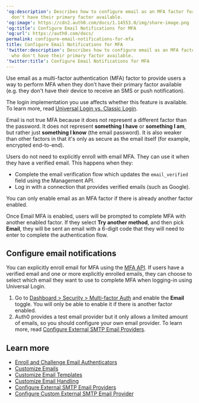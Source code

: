 ---
'og:description': Describes how to configure email as an MFA factor for users who
  don't have their primary factor available.
'og:image': https://cdn2.auth0.com/docs/1.14553.0/img/share-image.png
'og:title': Configure Email Notifications for MFA
'og:url': https://auth0.com/docs/
permalink: configure-email-notifications-for-mfa
title: Configure Email Notifications for MFA
'twitter:description': Describes how to configure email as an MFA factor for users
  who don't have their primary factor available.
'twitter:title': Configure Email Notifications for MFA
---
Use email as a <Tooltip tip="Multi-factor authentication (MFA): User authentication process that uses a factor in addition to username and password such as a code via SMS." cta="View Glossary" href="/docs/glossary?term=multi-factor+authentication">multi-factor authentication</Tooltip> (MFA) factor to provide users a way to perform MFA when they don't have their primary factor available (e.g. they don't have their device to receive an SMS or push notification).

<Card title="Availability varies by login implementation">

The login implementation you use affects whether this feature is available. To learn more, read [Universal Login vs. Classic Login](/docs/authenticate/login/auth0-universal-login/universal-login-vs-classic-login).

</Card>

Email is not true MFA because it does not represent a different factor than the password. It does not represent **something I have** or **something I am**, but rather just **something I know** (the email password). It is also weaker than other factors in that it's only as secure as the email itself (for example, encrypted end-to-end).

Users do not need to explicitly enroll with email MFA. They can use it when they have a verified email. This happens when they:

* Complete the email verification flow which updates the `email_verified` field using the <Tooltip tip="Management API: A product to allow customers to perform administrative tasks." cta="View Glossary" href="/docs/glossary?term=Management+API">Management API</Tooltip>.
* Log in with a connection that provides verified emails (such as Google).

You can only enable email as an MFA factor if there is already another factor enabled.

Once Email MFA is enabled, users will be prompted to complete MFA with another enabled factor. If they select **Try another method**, and then pick **Email**, they will be sent an email with a 6-digit code that they will need to enter to complete the authentication flow.

## Configure email notifications

You can explicitly enroll email for MFA using the [MFA API](/docs/secure/multi-factor-authentication/authenticate-using-ropg-flow-with-mfa/enroll-and-challenge-email-authenticators). If users have a verified email and one or more explicitly enrolled emails, they can choose to select which email they want to use to complete MFA when logging-in using <Tooltip tip="Universal Login: Your application redirects to Universal Login, hosted on Auth0's Authorization Server, to verify a user's identity." cta="View Glossary" href="/docs/glossary?term=Universal+Login">Universal Login</Tooltip>.

1. Go to [Dashboard > Security > Multi-factor Auth](https://manage.auth0.com/#/multifactor-auth) and enable the **Email** toggle.
   You will only be able to enable it if there is another factor enabled.
2. Auth0 provides a test email provider but it only allows a limited amount of emails, so you should configure your own email provider. To learn more, read [Configure External SMTP Email Providers](/docs/customize/email/smtp-email-providers).

## Learn more

* [Enroll and Challenge Email Authenticators](/docs/secure/multi-factor-authentication/authenticate-using-ropg-flow-with-mfa/enroll-and-challenge-email-authenticators)
* [Customize Emails](/docs/customize/email)
* [Customize Email Templates](/docs/customize/email/email-templates)
* [Customize Email Handling](/docs/customize/email/manage-email-flow)
* [Configure External SMTP Email Providers](/docs/customize/email/smtp-email-providers)
* [Configure Custom External SMTP Email Provider](/docs/customize/email/smtp-email-providers/configure-custom-external-smtp-email-provider)